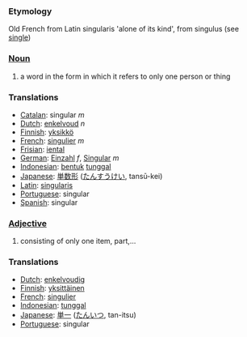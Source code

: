 ===Etymology===
Old French from Latin singularis 'alone of its kind', from singulus (see [[single]])

===[[Noun]]===
# a word in the form in which it refers to only one person or thing
===Translations===
*[[Catalan]]: singular ''m''
*[[Dutch]]: [[enkelvoud]] ''n''
*[[Finnish]]: [[yksikkö]]
*[[French]]: [[singulier]] ''m''
*[[Frisian]]: [[iental]]
*[[German]]: [[Einzahl]] ''f'', [[Singular]] ''m''
*[[Indonesian]]: [[bentuk]] [[tunggal]]
*[[Japanese]]: [[単数形]] ([[たんすうけい]], tansū-kei)
*[[Latin]]: [[singularis]]
*[[Portuguese]]: singular
*[[Spanish]]: singular

===[[Adjective]]===
# consisting of only one item, part,...

===Translations===
*[[Dutch]]: [[enkelvoudig]]
*[[Finnish]]: [[yksittäinen]]
*[[French]]: [[singulier]]
*[[Indonesian]]: [[tunggal]]
*[[Japanese]]: [[単一]] ([[たんいつ]], tan-itsu)
*[[Portuguese]]: singular